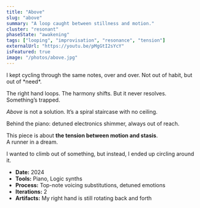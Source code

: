 ```yaml
---
title: "Above"
slug: "above"
summary: "A loop caught between stillness and motion."
cluster: "resonant"
phaseState: "awakening"
tags: ["looping", "improvisation", "resonance", "tension"]
externalUrl: "https://youtu.be/pMgGtI2sYcY"
isFeatured: true
image: "/photos/above.jpg"
---
```



<ProjectOverview>
I kept cycling through the same notes, over and over.  
Not out of habit, but out of *need*.  

The right hand loops. The harmony shifts. But it never resolves.  
Something’s trapped. 

*Above* is not a solution. It’s a spiral staircase with no ceiling.  

Behind the piano: detuned electronics shimmer, always out of reach. 

This piece is about **the tension between motion and stasis**.  
A runner in a dream.
</ProjectOverview>

<MediaSection title="Resonance Loop">
  <MediaItem
    title="Above"
    description="A swirling deformation of the original track art — spinning and twisting continuously. Like a memory that won’t let go."
    youtubeUrl="https://youtube.com/embed/pMgGtI2sYcY"
  />
</MediaSection>

<FieldNote>
I wanted to climb out of something, but instead, I ended up circling around it.
</FieldNote>
<CollapseMetadata>
  <ul>
    <li><strong>Date:</strong> 2024</li>
    <li><strong>Tools:</strong> Piano, Logic synths</li>
    <li><strong>Process:</strong> Top-note voicing substitutions, detuned emotions</li>
    <li><strong>Iterations:</strong> 2</li>
    <li><strong>Artifacts:</strong> My right hand is still rotating back and forth</li>
  </ul>
</CollapseMetadata>

<CallToAction email="aaron.demby.jones@gmail.com" />
